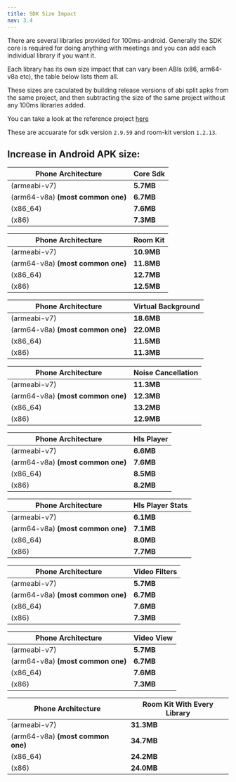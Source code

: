```yaml
---
title: SDK Size Impact
nav: 3.4
---
```

There are several libraries provided for 100ms-android. Generally the SDK core is required for doing anything with meetings and you can add each individual library if you want it.

Each library has its own size impact that can vary been ABIs (x86, arm64-v8a etc), the table below lists them all.

These sizes are caculated by building release versions of abi split apks from the same project, and then subtracting the size of the same project without any 100ms libraries added.

You can take a look at the reference project [here](https://github.com/100mslive/Android-Size-Reference-App/)

These are accuarate for sdk version `2.9.59` and room-kit version `1.2.13`.

## Increase in Android APK size:

|  Phone Architecture     	|  Core Sdk   |
| --------------------------------- | ---------  |
| (armeabi-v7)                      | **5.7MB**  |
| (arm64-v8a) **(most common one)** | **6.7MB**  |
| (x86_64)                          | **7.6MB**  |
| (x86)                             | **7.3MB**  |

|  Phone Architecture     	|  Room Kit   |
| --------------------------------- | ---------  |
| (armeabi-v7)                      | **10.9MB**  |
| (arm64-v8a) **(most common one)** | **11.8MB**  |
| (x86_64)                          | **12.7MB**  |
| (x86)                             | **12.5MB**  |

|  Phone Architecture     	|  Virtual Background   |
| --------------------------------- | ---------  |
| (armeabi-v7)                      | **18.6MB**  |
| (arm64-v8a) **(most common one)** | **22.0MB**  |
| (x86_64)                          | **11.5MB**  |
| (x86)                             | **11.3MB**  |


|  Phone Architecture     	|  Noise Cancellation   |
| --------------------------------- | ---------  |
| (armeabi-v7)                      | **11.3MB**  |
| (arm64-v8a) **(most common one)** | **12.3MB**  |
| (x86_64)                          | **13.2MB**  |
| (x86)                             | **12.9MB**  |


|  Phone Architecture     	|  Hls Player   |
| --------------------------------- | ---------  |
| (armeabi-v7)                      | **6.6MB**  |
| (arm64-v8a) **(most common one)** | **7.6MB**  |
| (x86_64)                          | **8.5MB**  |
| (x86)                             | **8.2MB**  |


|  Phone Architecture     	|  Hls Player Stats   |
| --------------------------------- | ---------  |
| (armeabi-v7)                      | **6.1MB**  |
| (arm64-v8a) **(most common one)** | **7.1MB**  |
| (x86_64)                          | **8.0MB**  |
| (x86)                             | **7.7MB**  |


|  Phone Architecture     	|  Video Filters   |
| --------------------------------- | ---------  |
| (armeabi-v7)                      | **5.7MB**  |
| (arm64-v8a) **(most common one)** | **6.7MB**  |
| (x86_64)                          | **7.6MB**  |
| (x86)                             | **7.3MB**  |


|  Phone Architecture     	|  Video View   |
| --------------------------------- | ---------  |
| (armeabi-v7)                      | **5.7MB**  |
| (arm64-v8a) **(most common one)** | **6.7MB**  |
| (x86_64)                          | **7.6MB**  |
| (x86)                             | **7.3MB**  |

|  Phone Architecture     	|  Room Kit With Every Library   |
| --------------------------------- | ---------  |
| (armeabi-v7)                      | **31.3MB**  |
| (arm64-v8a) **(most common one)** | **34.7MB**  |
| (x86_64)                          | **24.2MB**  |
| (x86)                             | **24.0MB**  |

